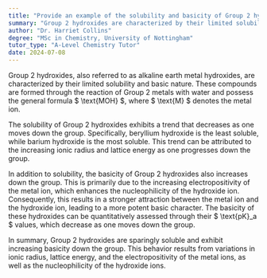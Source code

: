 ```yaml
---
title: "Provide an example of the solubility and basicity of Group 2 hydroxides"
summary: "Group 2 hydroxides are characterized by their limited solubility in water and basic nature, indicating they can partially dissolve while exhibiting alkaline properties."
author: "Dr. Harriet Collins"
degree: "MSc in Chemistry, University of Nottingham"
tutor_type: "A-Level Chemistry Tutor"
date: 2024-07-08
---
```


Group 2 hydroxides, also referred to as alkaline earth metal hydroxides, are characterized by their limited solubility and basic nature. These compounds are formed through the reaction of Group 2 metals with water and possess the general formula $ \text{MOH} $, where $ \text{M} $ denotes the metal ion.

The solubility of Group 2 hydroxides exhibits a trend that decreases as one moves down the group. Specifically, beryllium hydroxide is the least soluble, while barium hydroxide is the most soluble. This trend can be attributed to the increasing ionic radius and lattice energy as one progresses down the group.

In addition to solubility, the basicity of Group 2 hydroxides also increases down the group. This is primarily due to the increasing electropositivity of the metal ion, which enhances the nucleophilicity of the hydroxide ion. Consequently, this results in a stronger attraction between the metal ion and the hydroxide ion, leading to a more potent basic character. The basicity of these hydroxides can be quantitatively assessed through their $ \text{pK}_a $ values, which decrease as one moves down the group.

In summary, Group 2 hydroxides are sparingly soluble and exhibit increasing basicity down the group. This behavior results from variations in ionic radius, lattice energy, and the electropositivity of the metal ions, as well as the nucleophilicity of the hydroxide ions.
    